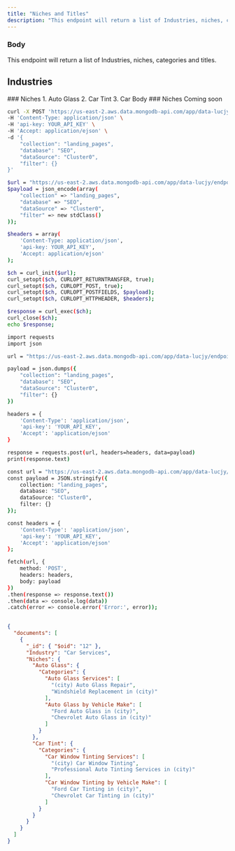 ```yaml
---
title: "Niches and Titles"
description: "This endpoint will return a list of Industries, niches, categories and titles."
---
```


### Body

This endpoint will return a list of Industries, niches, categories and titles.

## Industries

<AccordionGroup>
  <Accordion title="Car Services">
    ### Niches
        1. Auto Glass
        2. Car Tint
        3. Car Body
  </Accordion>

  <Accordion title="Beauty">
    ### Niches
        Coming soon
  </Accordion>

</AccordionGroup>

<RequestExample>

```bash cURL
curl -X POST 'https://us-east-2.aws.data.mongodb-api.com/app/data-lucjy/endpoint/data/v1/action/find' \
-H 'Content-Type: application/json' \
-H 'api-key: YOUR_API_KEY' \
-H 'Accept: application/ejson' \
-d '{
    "collection": "landing_pages",
    "database": "SEO",
    "dataSource": "Cluster0",
    "filter": {}
}'

```

```bash PHP
$url = "https://us-east-2.aws.data.mongodb-api.com/app/data-lucjy/endpoint/data/v1/action/find";
$payload = json_encode(array(
    "collection" => "landing_pages",
    "database" => "SEO",
    "dataSource" => "Cluster0",
    "filter" => new stdClass()
));

$headers = array(
    'Content-Type: application/json',
    'api-key: YOUR_API_KEY',
    'Accept: application/ejson'
);

$ch = curl_init($url);
curl_setopt($ch, CURLOPT_RETURNTRANSFER, true);
curl_setopt($ch, CURLOPT_POST, true);
curl_setopt($ch, CURLOPT_POSTFIELDS, $payload);
curl_setopt($ch, CURLOPT_HTTPHEADER, $headers);

$response = curl_exec($ch);
curl_close($ch);
echo $response;

```

```bash Python
import requests
import json

url = "https://us-east-2.aws.data.mongodb-api.com/app/data-lucjy/endpoint/data/v1/action/find"

payload = json.dumps({
    "collection": "landing_pages",
    "database": "SEO",
    "dataSource": "Cluster0",
    "filter": {}
})

headers = {
    'Content-Type': 'application/json',
    'api-key': 'YOUR_API_KEY',
    'Accept': 'application/ejson'
}

response = requests.post(url, headers=headers, data=payload)
print(response.text)

```

```bash JavaScript
const url = "https://us-east-2.aws.data.mongodb-api.com/app/data-lucjy/endpoint/data/v1/action/find";
const payload = JSON.stringify({
    collection: "landing_pages",
    database: "SEO",
    dataSource: "Cluster0",
    filter: {}
});

const headers = {
    'Content-Type': 'application/json',
    'api-key': 'YOUR_API_KEY',
    'Accept': 'application/ejson'
};

fetch(url, {
    method: 'POST',
    headers: headers,
    body: payload
})
.then(response => response.text())
.then(data => console.log(data))
.catch(error => console.error('Error:', error));
    
```

</RequestExample>

<ResponseExample>

```json Example Response
{
  "documents": [
    {
      "_id": { "$oid": "12" },
      "Industry": "Car Services",
      "Niches": {
        "Auto Glass": {
          "Categories": {
            "Auto Glass Services": [
              "(city) Auto Glass Repair",
              "Windshield Replacement in (city)"
            ],
            "Auto Glass by Vehicle Make": [
              "Ford Auto Glass in (city)",
              "Chevrolet Auto Glass in (city)"
            ]
          }
        },
        "Car Tint": {
          "Categories": {
            "Car Window Tinting Services": [
              "(city) Car Window Tinting",
              "Professional Auto Tinting Services in (city)"
            ],
            "Car Window Tinting by Vehicle Make": [
              "Ford Car Tinting in (city)",
              "Chevrolet Car Tinting in (city)"
            ]
          }
        }
      }
    }
  ]
}

```
</ResponseExample>

&nbsp;
#
&nbsp;
#
&nbsp;